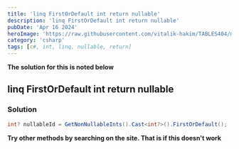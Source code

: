 ```yaml
---
title: 'linq FirstOrDefault int return nullable'
description: 'linq FirstOrDefault int return nullable'
pubDate: 'Apr 16 2024'
heroImage: 'https://raw.githubusercontent.com/vitalik-hakim/TABLES404/main/error_b/c%23.png'
category: 'csharp'
tags: [c#, int, linq, nullable, return]
---
```


**The solution for this is noted below**

## linq FirstOrDefault int return nullable

### Solution

```csharp
int? nullableId = GetNonNullableInts().Cast<int?>().FirstOrDefault();
```

**Try other methods by searching on the site. That is if this doesn't work**
